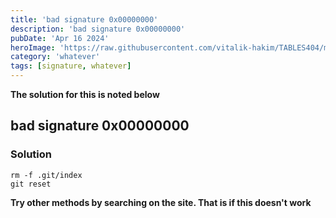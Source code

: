 ```yaml
---
title: 'bad signature 0x00000000'
description: 'bad signature 0x00000000'
pubDate: 'Apr 16 2024'
heroImage: 'https://raw.githubusercontent.com/vitalik-hakim/TABLES404/main/error_b/misc.png'
category: 'whatever'
tags: [signature, whatever]
---
```


**The solution for this is noted below**

## bad signature 0x00000000

### Solution

```whatever
rm -f .git/index
git reset
```

**Try other methods by searching on the site. That is if this doesn't work**
